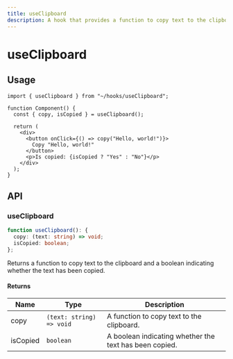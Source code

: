 ```yaml
---
title: useClipboard
description: A hook that provides a function to copy text to the clipboard.
---
```


# useClipboard

## Usage

```tsx title="Component.tsx"
import { useClipboard } from "~/hooks/useClipboard";

function Component() {
  const { copy, isCopied } = useClipboard();

  return (
    <div>
      <button onClick={() => copy("Hello, world!")}>
        Copy "Hello, world!"
      </button>
      <p>Is copied: {isCopied ? "Yes" : "No"}</p>
    </div>
  );
}
```

## API

### useClipboard

```ts
function useClipboard(): {
  copy: (text: string) => void;
  isCopied: boolean;
};
```

Returns a function to copy text to the clipboard and a boolean indicating whether the text has been copied.

#### Returns

| Name     | Type                     | Description                                            |
| -------- | ------------------------ | ------------------------------------------------------ |
| copy     | `(text: string) => void` | A function to copy text to the clipboard.              |
| isCopied | `boolean`                | A boolean indicating whether the text has been copied. |
